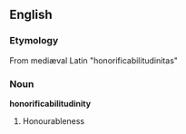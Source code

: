 ==English==
=== Etymology ===
From mediæval Latin "honorificabilitudinitas"

===Noun===
'''honorificabilitudinity'''
# Honourableness